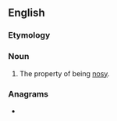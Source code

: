 ==English==

===Etymology===
{{suffix|en|nosy|ness}}

===Noun===
{{en-noun|-|es}}

# The property of being [[nosy]].

===Anagrams===
* {{anagrams|en|a=einnosss|sensions|sissonne}}